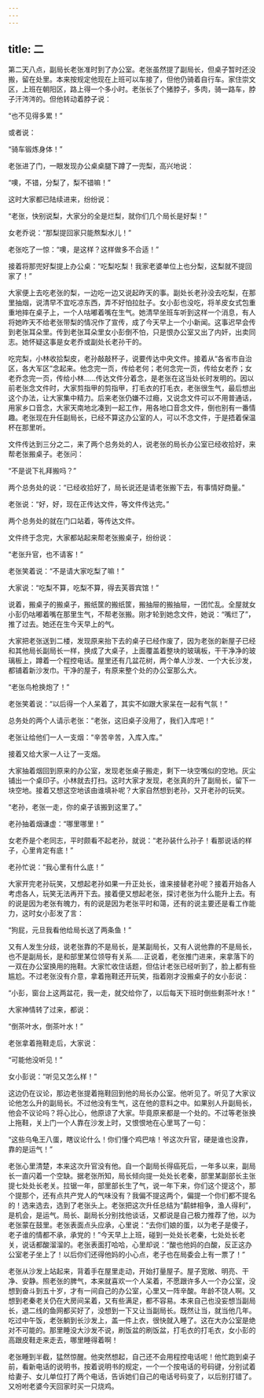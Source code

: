 ```yaml
---
---
---
```

title: 二
---




第二天八点，副局长老张准时到了办公室。老张虽然提了副局长，但桌子暂时还没搬，留在处里。本来按规定他现在上班可以车接了，但他仍骑着自行车。家住崇文区，上班在朝阳区，路上得一个多小时。老张长了个猪脖子，多肉，骑一路车，脖子汗涔涔的。但他转动着脖子说：

“也不见得多累！”

或者说：

“骑车锻炼身体！”

老张进了门，一眼发现办公桌桌腿下蹲了一兜梨，高兴地说：

“噢，不错，分梨了，梨不错嘛！”

这时大家都已陆续进来，纷纷说：

“老张，快别说梨，大家分的全是烂梨，就你们几个局长是好梨！”

女老乔说：“那梨提回家只能熬梨水儿！”

老张吃了一惊：“噢，是这样？这样做多不合适！”

接着将那兜好梨提上办公桌：“吃梨吃梨！我家老婆单位上也分梨，这梨就不提回家了！”

大家便上去吃老张的梨，一边吃一边又说起昨天的事。副处长老孙没去吃梨，在那里抽烟，说清早不宜吃凉东西，弄不好怕拉肚子。女小彭也没吃，将羊皮女式包重重地摔在桌子上，一个人咕嘟着嘴在生气。她清早坐班车听到这样一个消息，有人将她昨天不给老张带梨的情况作了宣传，成了今天早上一个小新闻。这事迟早会传到老张耳朵里。传到老张耳朵里女小彭倒不怕，只是恨办公室又出了内奸，出卖同志。她怀疑这事是女老乔或副处长老孙干的。

吃完梨，小林收拾梨皮，老孙敲敲杯子，说要传达中央文件。接着从“各省市自治区，各大军区”念起来。他念完一页，传给老何；老何念完一页，传给女老乔；女老乔念完一页，传给小林……传达文件分着念，是老张在这当处长时发明的。因以前老张念文件时，大家剪指甲的剪指甲，打毛衣的打毛衣，老张很生气，最后想出这个办法，让大家集中精力。后来老张仍嫌不过瘾，又说念文件可以不用普通话，用家乡口音念，大家天南地北凑到一起工作，用各地口音念文件，倒也别有一番情趣。老张现在升任副局长，已经不算这办公室的人，可以不念文件，于是捂着保温杯在那里听。

文件传达到三分之二，来了两个总务处的人，说老张的局长办公室已经收拾好，来帮老张搬桌子。老张问：

“不是说下礼拜搬吗？”

两个总务处的说：“已经收拾好了，局长说还是请老张搬下去，有事情好商量。”

老张说：“好，好，现在正传达文件，等文件传达完。”

两个总务处的就在门口站着，等传达文件。

文件终于念完，大家都站起来帮老张搬桌子，纷纷说：

“老张升官，也不请客！”

老张笑着说：“不是请大家吃梨了嘛！”

大家说：“吃梨不算，吃梨不算，得去芙蓉宾馆！”

说着，搬桌子的搬桌子，搬纸筐的搬纸筐，搬抽屉的搬抽屉，一团忙乱。全屋就女小彭仍咕嘟着嘴在那里生气，不帮老张搬。刚才轮到她念文件，她说：“嘴烂了”，推了过去。她还在生今天早上的气。

大家把老张送到二楼，发现原来抬下去的桌子已经作废了，因为老张的新屋子已经和其他局长副局长一样，换成了大桌子，上面覆盖着整块的玻璃板，干干净净的玻璃板上，蹲着一个程控电话。屋里还有几盆花树，两个单人沙发、一个大长沙发，都铺着新沙发巾。干净的屋子，有原来整个处的办公室那么大。

“老张鸟枪换炮了！”

老张笑着说：“以后得一个人呆着了，其实不如跟大家呆在一起有气氛！”

总务处的两个人请示老张：“老张，这旧桌子没用了，我们入库吧！”

老张让给他们一人一支烟：“辛苦辛苦，入库入库。”

接着又给大家一人让了一支烟。

大家抽着烟回到原来的办公室，发现老张桌子搬走，剩下一块空嘴似的空地。灰尘铺出一个桌印子。小林就去打扫。这时大家才发现，老张真的升了副局长，留下一块空地。接着又想这空地该由谁填补呢？大家自然想到老孙，又开老孙的玩笑。

“老孙，老张一走，你的桌子该搬到这里了。”

老孙抽着烟谦虚：“哪里哪里！”

女老乔是个老同志，平时颇看不起老孙，就说：“老孙装什么孙子！看那说话的样子，心里肯定有底！”

老孙忙说：“我心里有什么底！”

大家开完老孙玩笑，又想起老孙如果一升正处长，谁来接替老孙呢？接着开始各人考虑各人，玩笑无法再开下去。接着便又想起老张，探讨老张为什么能升上去。有的说是因为老张有魄力，有的说是因为老张平时和蔼，还有的说主要还是看工作能力，这时女小彭发了言：

“狗屁，元旦我看他给局长送了两条鱼！”

又有人发生分歧，说老张靠的不是局长，是某副局长，又有人说他靠的不是局长，也不是副局长，是和部里某位领导有关系……正说着，老张推门进来，来拿落下的一双在办公室换用的拖鞋。大家忙收住话题，但估计老张已经听到了，脸上都有些尴尬。不过老张没有介意，拿着拖鞋还开玩笑，指着刚才没搬桌子的女小彭说：

“小彭，窗台上这两盆花，我一走，就交给你了，以后每天下班时倒些剩茶叶水！”

大家神情转了过来，都说：

“倒茶叶水，倒茶叶水！”

老张拿着拖鞋走后，大家说：

“可能他没听见！”

女小彭说：“听见又怎么样！”

这边仍在议论，那边老张提着拖鞋回到他的局长办公室。他听见了。听见了大家议论他怎么升的副局长。不过他没有生气，这在他的意料之中。如果别人升副局长，他会不议论吗？将心比心，他原谅了大家。毕竟原来都是一个处的。不过等老张换上拖鞋，关上门一个人靠在沙发上时，又恨恨地在心里骂了一句：

“这些乌龟王八蛋，瞎议论什么！你们懂个鸡巴啥！爷这次升官，硬是谁也没靠，靠的是运气！”

老张心里清楚，本来这次升官没有他。自一个副局长得癌死后，一年多以来，副局长一直闪着一个空缺。据老张所知，局长倾向提一处处长老秦，部里某副部长主张提七处处长老关。拉锯一年，部里部长生了气，说一年下来，你们这个提这个，那个提那个，还有点共产党人的气味没有？我偏不提这两个，偏提一个你们都不提名的！选来选去，选到了老张头上。老张把这次升任总结为“鹬蚌相争，渔人得利”，是机会，是运气。局长、副局长分别找他谈话，又都说是自己极力推荐了他，以为老张蒙在鼓里。老张表面点头应承，心里说：“去你们娘的蛋，以为老子是傻子，老子谁的情都不承，承党的！”今天早上上班，碰到一处处长老秦，七处处长老关，说话都酸溜溜的。老张表面打哈哈，心里却说：“酸也他妈的白酸，反正这办公室老子坐上了！以后你们还得他妈的小心点，老子也在局委会上有一票了！”

老张从沙发上站起来，背着手在屋里走动，开始打量屋子。屋子宽敞、明亮、干净、安静。照老张的脾气，本来就喜欢一个人呆着，不愿跟许多人一个办公室，没想到奋斗到五十岁，才有一间自己的办公室，心里又一阵辛酸。年龄不饶人啊。又想到老秦老关仍在大房间呆着，又有些满足，都不容易。本来自己也没妄想当副局长，退二线的鱼网都买好了，没想到一下又让当副局长。既然让当，就当他几年。吃过中午饭，老张躺到长沙发上，盖一件上衣，很快就入睡了。这在大办公室是绝对不可能的。那里睡没大沙发不说，刷饭盆的刷饭盆，打毛衣的打毛衣，女小彭的高跟皮鞋走来走去，哪里睡得着啊！

老张睡到半截，猛然惊醒。他突然想起，自己还不会用程控电话呢！他忙跑到桌子前，看新电话的说明书，按着说明书的规定，一个一个按电话的号码键，分别试着给妻子、女儿单位打了两个电话，告诉她们自己的电话号码变了，以后别打错了。又吩咐老婆今天回家时买一只烧鸡。